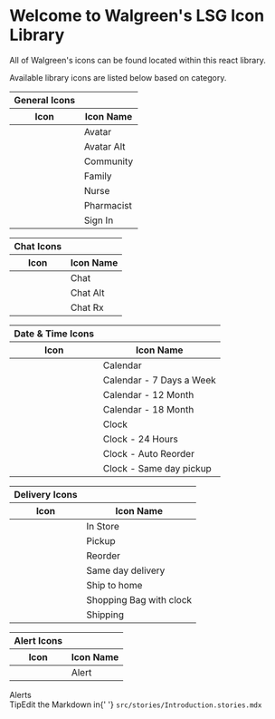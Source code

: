 





<Meta title="Example /Introduction" />

<style>{`
  .subheading {
    --mediumdark: '#999999';
    font-weight: 900;
    font-size: 13px;
    color: #999;
    letter-spacing: 6px;
    line-height: 24px;
    text-transform: uppercase;
    margin-bottom: 12px;
    margin-top: 40px;
  }

  table{
    width: content-fit;
    height: fit-content;
  }

  .link-list {
    display: grid;
    grid-template-columns: 1fr;
    grid-template-rows: 1fr 1fr;
    row-gap: 10px;
  }

  @media (min-width: 620px) {
    .link-list {
      row-gap: 20px;
      column-gap: 20px;
      grid-template-columns: 1fr 1fr;
    }
  }

  @media all and (-ms-high-contrast:none) {
  .link-list {
      display: -ms-grid;
      -ms-grid-columns: 1fr 1fr;
      -ms-grid-rows: 1fr 1fr;
    }
  }

  .link-item {
    display: block;
    padding: 20px 30px 20px 15px;
    border: 1px solid #00000010;
    border-radius: 5px;
    transition: background 150ms ease-out, border 150ms ease-out, transform 150ms ease-out;
    color: #333333;
    display: flex;
    align-items: flex-start;
  }

  .link-item:hover {
    border-color: #1EA7FD50;
    transform: translate3d(0, -3px, 0);
    box-shadow: rgba(0, 0, 0, 0.08) 0 3px 10px 0;
  }

  .link-item:active {
    border-color: #1EA7FD;
    transform: translate3d(0, 0, 0);
  }

  .link-item strong {
    font-weight: 700;
    display: block;
    margin-bottom: 2px;
  }
  
  .link-item img {
    height: 40px;
    width: 40px;
    margin-right: 15px;
    flex: none;
  }

  .link-item span {
    font-size: 14px;
    line-height: 20px;
  }

  .tip {
    display: inline-block;
    border-radius: 1em;
    font-size: 11px;
    line-height: 12px;
    font-weight: 700;
    background: #E7FDD8;
    color: #66BF3C;
    padding: 4px 12px;
    margin-right: 10px;
    vertical-align: top;
  }

  .tip-wrapper {
    font-size: 13px;
    line-height: 20px;
    margin-top: 40px;
    margin-bottom: 40px;
  }

  .tip-wrapper code {
    font-size: 12px;
    display: inline-block;
  }

  
`}</style>

# Welcome to Walgreen's LSG Icon Library

All of Walgreen's icons can be found located within this react library.

Available library icons are listed below based on category.


<div className="link-list">
  <table>
    <thead>
      <tr>
        <th className="subheading">General Icons</th>
        <th></th>
      </tr>
      <tr>
        <th>Icon</th>
        <th>Icon Name</th>
      </tr>
    </thead>
    <tbody>
      <tr>
        <td><WagIconAvatar size="sixty-four"/></td>
        <td>Avatar</td>
      </tr>
      <tr>
        <td><WagIconAvatarAlt size="sixty-four"/></td>
        <td>Avatar Alt</td>
      </tr>
      <tr>
        <td><WagIconCommunity size="sixty-four"/></td>
        <td>Community</td>
      </tr>
      <tr>
        <td><WagIconFamily size="sixty-four"/></td>
        <td>Family</td>
      </tr>
      <tr>
        <td><WagIconNurse size="sixty-four"/></td>
        <td>Nurse</td>
      </tr>
      <tr>
        <td><WagIconPharmacist size="sixty-four"/></td>
        <td>Pharmacist</td>
      </tr>
      <tr>
        <td><WagIconSignIn size="sixty-four"/></td>
        <td>Sign In</td>
      </tr>
    </tbody>
  </table>

  <table>
    <thead>
      <tr>
        <th className="subheading">Chat Icons</th>
        <th></th>
      </tr>
      <tr>
        <th>Icon</th>
        <th>Icon Name</th>
      </tr>
    </thead>
    <tbody>
      <tr>
        <td><WagIconChat size="sixty-four"/></td>
        <td>Chat</td>
      </tr>
      <tr>
        <td><WagIconChatAlt size="sixty-four"/></td>
        <td>Chat Alt</td>
      </tr>
      <tr>
        <td><WagIconChatRx size="sixty-four"/></td>
        <td>Chat Rx</td>
      </tr>
    </tbody>
  </table>


  <table>
    <thead>
      <tr>
        <th className="subheading">Date & Time Icons</th>
        <th></th>
      </tr>
      <tr>
        <th>Icon</th>
        <th>Icon Name</th>
      </tr>
    </thead>
    <tbody>
      <tr>
        <td><WagIconCalendar size="sixty-four"/></td>
        <td>Calendar</td>
      </tr>
      <tr>
        <td><WagIconCalendar7DaysAWeek size="sixty-four"/></td>
        <td>Calendar - 7 Days a Week</td>
      </tr>
      <tr>
        <td><WagIconCalendar12Month size="sixty-four"/></td>
        <td>Calendar - 12 Month</td>
      </tr>
      <tr>
        <td><WagIconCalendar18Month size="sixty-four"/></td>
        <td>Calendar - 18 Month</td>
      </tr>
      <tr>
        <td><WagIconClock size="sixty-four"/></td>
        <td>Clock</td>
      </tr>
      <tr>
        <td><WagIconClock24Hours size="sixty-four"/></td>
        <td>Clock - 24 Hours</td>
      </tr>
      <tr>
        <td><WagIconClockAutoReorder size="sixty-four"/></td>
        <td>Clock - Auto Reorder</td>
      </tr>
      <tr>
        <td><WagIconClockSameDayPickup size="sixty-four"/></td>
        <td>Clock - Same day pickup</td>
      </tr>
    </tbody>
  </table>

  <table>
    <thead>
      <tr>
        <th className="subheading">Delivery Icons</th>
        <th></th>
      </tr>
    <tr>
      <th>Icon</th>
      <th>Icon Name</th>
    </tr>
    </thead>
    <tbody>
      <tr>
        <td><WagIconInStore size="sixty-four"/></td>
        <td>In Store</td>
      </tr>
      <tr>
        <td><WagIconPickup size="sixty-four"/></td>
        <td>Pickup</td>
      </tr>
      <tr>
        <td><WagIconReorder size="sixty-four"/></td>
        <td>Reorder</td>
      </tr>
      <tr>
        <td><WagIconSameDayDelivery size="sixty-four"/></td>
        <td>Same day delivery</td>
      </tr>
      <tr>
        <td><WagIconShipToHome size="sixty-four"/></td>
        <td>Ship to home </td>
      </tr>
      <tr>
        <td><WagIconShoppingBagWithClock size="sixty-four"/></td>
        <td>Shopping Bag with clock </td>
      </tr>
      <tr>
        <td><WagIconShipping size="sixty-four"/></td>
        <td>Shipping </td>
      </tr>
    </tbody>
  </table>

  <table>
    <thead>
      <tr>
        <th className="subheading">Alert Icons</th>
        <th></th>
      </tr>
      <tr>
        <th>Icon</th>
        <th>Icon Name</th>
      </tr>
    </thead>
    <tbody>
      <tr>
        <td><WagIconAlert size="sixty-four"/></td>
        <td>Alert</td>
      </tr>
    </tbody>
  </table>
</div>

<div className="subheading">Alerts</div>

<div className="link-list">
  
</div>



<div className="tip-wrapper">
  <span className="tip">Tip</span>Edit the Markdown in{' '}
  <code>src/stories/Introduction.stories.mdx</code>
</div>
